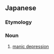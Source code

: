 ==Japanese==
{{ja-kanjitab|そう|うつ|びょう|yomi=on}}

===Etymology===
{{compound|躁鬱|病|t1=manic depressive|t2=disease|lang=ja|sort=そううつびょう}}

===Noun===
{{ja-noun|そううつびょう}}

# [[manic depression]]